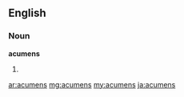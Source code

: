 ==English==
===Noun===
'''acumens'''
# {{plural of|[[acumen]]}}

[[ar:acumens]]
[[mg:acumens]]
[[my:acumens]]
[[ja:acumens]]